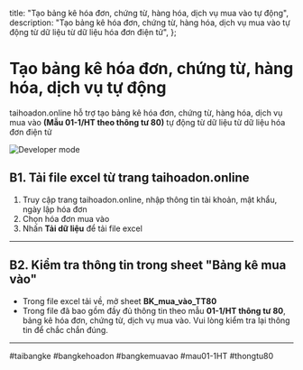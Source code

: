   title: "Tạo bảng kê hóa đơn, chứng từ, hàng hóa, dịch vụ mua vào tự động",
  description: "Tạo bảng kê hóa đơn, chứng từ, hàng hóa, dịch vụ mua vào tự động từ dữ liệu từ dữ liệu hóa đơn điện tử",
};

# Tạo bảng kê hóa đơn, chứng từ, hàng hóa, dịch vụ tự động

<p>taihoadon.online hỗ trợ tạo bảng kê hóa đơn, chứng từ, hàng hóa, dịch vụ mua vào <strong>(Mẫu 01-1/HT theo thông tư 80)</strong> tự động từ dữ liệu từ dữ liệu hóa đơn điện tử</p>

<img src="/blog/bk-01-1.png" alt="Developer mode" />

## B1. Tải file excel từ trang taihoadon.online

1. Truy cập trang taihoadon.online, nhập thông tin tài khoản, mật khẩu, ngày lập hóa đơn
2. Chọn hóa đơn mua vào
3. Nhấn **Tải dữ liệu** để tải file excel

---

## B2. Kiểm tra thông tin trong sheet "Bảng kê mua vào"
- Trong file excel tải về, mở sheet <strong>BK_mua_vào_TT80</strong>
- Trong file đã bao gồm đầy đủ thông tin theo mẫu <strong>01-1/HT thông tư 80</strong>, bảng kê hóa đơn, chứng từ, dịch vụ mua vào. Vui lòng kiểm tra lại thông tin để chắc chắn đúng.


---
#taibangke #bangkehoadon #bangkemuavao #mau01-1HT #thongtu80

